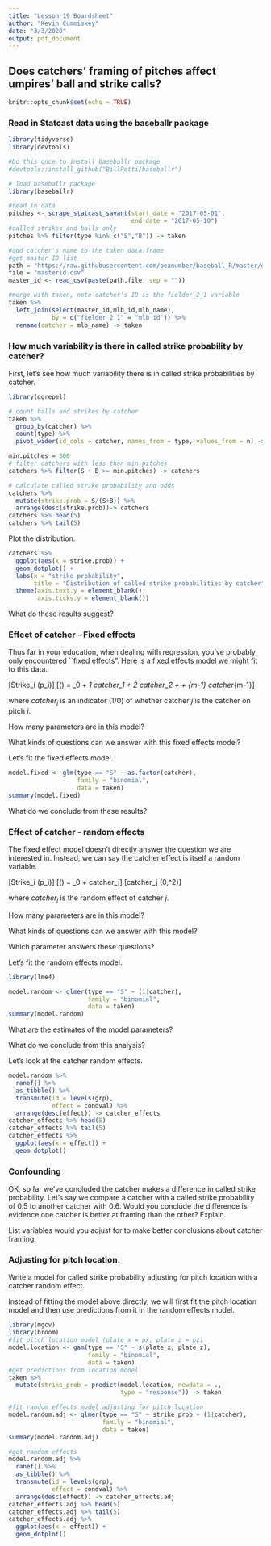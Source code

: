 ```yaml
---
title: "Lesson_19_Boardsheet"
author: "Kevin Cummiskey"
date: "3/3/2020"
output: pdf_document
---
```


## Does catchers' framing of pitches affect umpires' ball and strike calls?

```r
knitr::opts_chunk$set(echo = TRUE)
```

### Read in Statcast data using the baseballr package

```r
library(tidyverse)
library(devtools)

#Do this once to install baseballr package
#devtools::install_github("BillPetti/baseballr")

# load baseballr package
library(baseballr)

#read in data
pitches <- scrape_statcast_savant(start_date = "2017-05-01",
                                  end_date = "2017-05-10")
#called strikes and balls only
pitches %>% filter(type %in% c("S","B")) -> taken

#add catcher's name to the taken data.frame
#get master ID list
path = "https://raw.githubusercontent.com/beanumber/baseball_R/master/data/"
file = "masterid.csv"
master_id <- read_csv(paste(path,file, sep = ""))

#merge with taken, note catcher's ID is the fielder_2_1 variable
taken %>% 
  left_join(select(master_id,mlb_id,mlb_name),
            by = c("fielder_2_1" = "mlb_id")) %>% 
  rename(catcher = mlb_name) -> taken
```

### How much variability is there in called strike probability by catcher?

First, let's see how much variability there is in called strike probabilities by catcher.  

```r
library(ggrepel)

# count balls and strikes by catcher
taken %>% 
  group_by(catcher) %>% 
  count(type) %>% 
  pivot_wider(id_cols = catcher, names_from = type, values_from = n) -> catchers

min.pitches = 300
# filter catchers with less than min.pitches
catchers %>% filter(S + B >= min.pitches) -> catchers

# calculate called strike probability and odds
catchers %>% 
  mutate(strike.prob = S/(S+B)) %>% 
  arrange(desc(strike.prob))-> catchers
catchers %>% head(5)
catchers %>% tail(5)
```

Plot the distribution.

```r
catchers %>% 
  ggplot(aes(x = strike.prob)) +
  geom_dotplot() +
  labs(x = "strike probability",
       title = "Distribution of called strike probabilities by catcher") +
  theme(axis.text.y = element_blank(),
        axis.ticks.y = element_blank())
```

What do these results suggest?

\vspace{1in}

### Effect of catcher - Fixed effects

Thus far in your education, when dealing with regression, you've probably only encountered ``fixed effects".  Here is a fixed effects model we might fit to this data.

\[Strike_i \sim \text{Bernoulli}(p_i)\]
\[\log\left(\frac{p}{1-p}\right) = \beta_0 + \beta_1 catcher_1 + \beta_2 catcher_2 + \cdots + \beta_{m-1} catcher_{m-1}\]

where $catcher_j$ is an indicator (1/0) of whether catcher $j$ is the catcher on pitch $i$.

How many parameters are in this model? \vspace{0.1in}

What kinds of questions can we answer with this fixed effects model?

\vspace{0.5in}

Let's fit the fixed effects model.

```r
model.fixed <- glm(type == "S" ~ as.factor(catcher), 
                   family = "binomial", 
                   data = taken)
summary(model.fixed)
```

What do we conclude from these results?

\vspace{0.5in}

### Effect of catcher - random effects

The fixed effect model doesn't directly answer the question we are interested in.  Instead, we can say the catcher effect is itself a random variable.  

\[Strike_i \sim \text{Bernoulli}(p_i)\]
\[\log\left(\frac{p}{1-p}\right) = \beta_0 + catcher_j\]
\[catcher_j \sim \text{Normal}(0,\sigma^2)\]

where $catcher_j$ is the random effect of catcher $j$.

How many parameters are in this model? \vspace{0.1in}

What kinds of questions can we answer with this model? 

\vspace{0.5in}

Which parameter answers these questions? \vspace{0.1in}

Let's fit the random effects model.

```r
library(lme4)

model.random <- glmer(type == "S" ~ (1|catcher), 
                      family = "binomial",
                      data = taken)
summary(model.random)
```

What are the estimates of the model parameters? 

\vspace{0.5in}

What do we conclude from this analysis? 

\vspace{0.5in}

Let's look at the catcher random effects.

```r
model.random %>%
  ranef() %>% 
  as_tibble() %>% 
  transmute(id = levels(grp),
            effect = condval) %>% 
  arrange(desc(effect)) -> catcher_effects
catcher_effects %>% head(5)
catcher_effects %>% tail(5)
catcher_effects %>% 
  ggplot(aes(x = effect)) +
  geom_dotplot()
```

### Confounding

OK, so far we've concluded the catcher makes a difference in called strike probability.  Let's say we compare a catcher with a called strike probability of 0.5 to another catcher with 0.6.  Would you conclude the difference is evidence one catcher is better at framing than the other? Explain.

\vspace{1in}

List variables would you adjust for to make better conclusions about catcher framing.

\vspace{0.5in}

### Adjusting for pitch location.

Write a model for called strike probability adjusting for pitch location with a catcher random effect.

\vspace{1in}

Instead of fitting the model above directly, we will first fit the pitch location model and then use predictions from it in the random effects model. 

```r
library(mgcv)
library(broom)
#fit pitch location model (plate_x = px, plate_z = pz)
model.location <- gam(type == "S" ~ s(plate_x, plate_z),
                      family = "binomial",
                      data = taken)
#get predictions from location model
taken %>% 
  mutate(strike_prob = predict(model.location, newdata = .,
                               type = "response")) -> taken

#fit random effects model adjusting for pitch location
model.random.adj <- glmer(type == "S" ~ strike_prob + (1|catcher),
                          family = "binomial",
                          data = taken)
summary(model.random.adj)

#get random effects
model.random.adj %>%
  ranef() %>% 
  as_tibble() %>% 
  transmute(id = levels(grp),
            effect = condval) %>% 
  arrange(desc(effect)) -> catcher_effects.adj
catcher_effects.adj %>% head(5)
catcher_effects.adj %>% tail(5)
catcher_effects.adj %>% 
  ggplot(aes(x = effect)) +
  geom_dotplot() 
```
